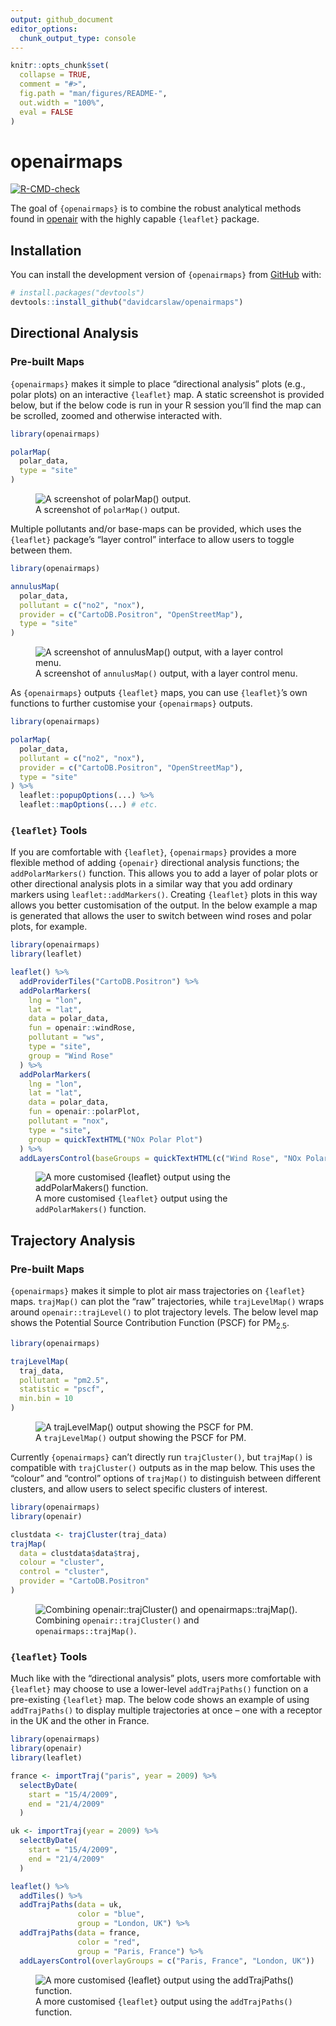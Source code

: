 ```yaml
---
output: github_document
editor_options: 
  chunk_output_type: console
---
```


<!-- README.md is generated from README.Rmd. Please edit that file -->

```r
knitr::opts_chunk$set(
  collapse = TRUE,
  comment = "#>",
  fig.path = "man/figures/README-",
  out.width = "100%", 
  eval = FALSE
)
```

# openairmaps

<!-- badges: start -->
[![R-CMD-check](https://github.com/davidcarslaw/openairmaps/actions/workflows/R-CMD-check.yaml/badge.svg)](https://github.com/davidcarslaw/openairmaps/actions/workflows/R-CMD-check.yaml)
<!-- badges: end -->

The goal of `{openairmaps}` is to combine the robust analytical methods found in [openair](https://davidcarslaw.github.io/openair/) with the highly capable `{leaflet}` package.

## Installation

You can install the development version of `{openairmaps}` from [GitHub](https://github.com/) with:

``` r
# install.packages("devtools")
devtools::install_github("davidcarslaw/openairmaps")
```

## Directional Analysis

### Pre-built Maps

`{openairmaps}` makes it simple to place "directional analysis" plots (e.g., polar plots) on an interactive `{leaflet}` map. A static screenshot is provided below, but if the below code is run in your R session you'll find the map can be scrolled, zoomed and otherwise interacted with.

```r
library(openairmaps)

polarMap(
  polar_data, 
  type = "site"
)
```

![A screenshot of `polarMap()` output.](man/figures/README-polarmap.png)

Multiple pollutants and/or base-maps can be provided, which uses the `{leaflet}` package's "layer control" interface to allow users to toggle between them.

```r
library(openairmaps)

annulusMap(
  polar_data,
  pollutant = c("no2", "nox"),
  provider = c("CartoDB.Positron", "OpenStreetMap"),
  type = "site"
)
```

![A screenshot of `annulusMap()` output, with a layer control menu.](man/figures/README-annuluslayers.png)

As `{openairmaps}` outputs `{leaflet}` maps, you can use `{leaflet}`'s own functions to further customise your `{openairmaps}` outputs.

```r
library(openairmaps)

polarMap(
  polar_data,
  pollutant = c("no2", "nox"),
  provider = c("CartoDB.Positron", "OpenStreetMap"),
  type = "site"
) %>%
  leaflet::popupOptions(...) %>%
  leaflet::mapOptions(...) # etc.
```

### `{leaflet}` Tools

If you are comfortable with `{leaflet}`, `{openairmaps}` provides a more flexible method of adding `{openair}` directional analysis functions; the `addPolarMarkers()` function. This allows you to add a layer of polar plots or other directional analysis plots in a similar way that you add ordinary markers using `leaflet::addMarkers()`. Creating `{leaflet}` plots in this way allows you better customisation of the output. In the below example a map is generated that allows the user to switch between wind roses and polar plots, for example.

```r
library(openairmaps)
library(leaflet)

leaflet() %>%
  addProviderTiles("CartoDB.Positron") %>%
  addPolarMarkers(
    lng = "lon",
    lat = "lat",
    data = polar_data,
    fun = openair::windRose,
    pollutant = "ws",
    type = "site",
    group = "Wind Rose"
  ) %>%
  addPolarMarkers(
    lng = "lon",
    lat = "lat",
    data = polar_data,
    fun = openair::polarPlot,
    pollutant = "nox",
    type = "site",
    group = quickTextHTML("NOx Polar Plot")
  ) %>%
  addLayersControl(baseGroups = quickTextHTML(c("Wind Rose", "NOx Polar Plot")))
```

![A more customised `{leaflet}` output using the `addPolarMakers()` function.](man/figures/README-addMarkers.png)


## Trajectory Analysis

### Pre-built Maps

`{openairmaps}` makes it simple to plot air mass trajectories on `{leaflet}` maps. `trajMap()` can plot the "raw" trajectories, while `trajLevelMap()` wraps around `openair::trajLevel()` to plot trajectory levels. The below level map shows the Potential Source Contribution Function (PSCF) for PM<sub>2.5</sub>.

```r
library(openairmaps)

trajLevelMap(
  traj_data,
  pollutant = "pm2.5",
  statistic = "pscf",
  min.bin = 10
)
```

![A `trajLevelMap()` output showing the PSCF for PM.](man/figures/README-trajlevel.png)

Currently `{openairmaps}` can't directly run `trajCluster()`, but `trajMap()` is compatible with `trajCluster()` outputs as in the map below. This uses the "colour" and "control" options of `trajMap()` to distinguish between different clusters, and allow users to select specific clusters of interest.

```r
library(openairmaps)
library(openair)

clustdata <- trajCluster(traj_data)
trajMap(
  data = clustdata$data$traj,
  colour = "cluster",
  control = "cluster",
  provider = "CartoDB.Positron"
)
```

![Combining `openair::trajCluster()` and `openairmaps::trajMap()`.](man/figures/README-trajcluster.png)

### `{leaflet}` Tools

Much like with the "directional analysis" plots, users more comfortable with `{leaflet}` may choose to use a lower-level `addTrajPaths()` function on a pre-existing `{leaflet}` map. The below code shows an example of using `addTrajPaths()` to display multiple trajectories at once -- one with a receptor in the UK and the other in France.

```r
library(openairmaps)
library(openair)
library(leaflet)

france <- importTraj("paris", year = 2009) %>%
  selectByDate(
    start = "15/4/2009",
    end = "21/4/2009"
  )

uk <- importTraj(year = 2009) %>%
  selectByDate(
    start = "15/4/2009",
    end = "21/4/2009"
  )

leaflet() %>%
  addTiles() %>%
  addTrajPaths(data = uk,
               color = "blue",
               group = "London, UK") %>%
  addTrajPaths(data = france,
               color = "red",
               group = "Paris, France") %>%
  addLayersControl(overlayGroups = c("Paris, France", "London, UK"))

```

![A more customised `{leaflet}` output using the `addTrajPaths()` function.](man/figures/README-addtrajpath.png)

